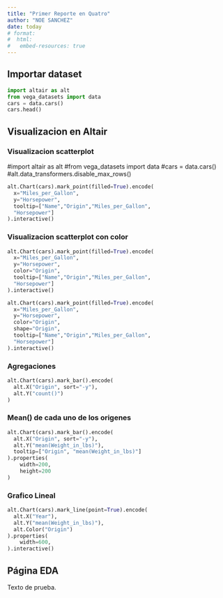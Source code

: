 ```yaml
---
title: "Primer Reporte en Quatro"
author: "NOE SANCHEZ"
date: today
# format: 
#  html:
#   embed-resources: true
---
```


## Importar dataset

```python
import altair as alt
from vega_datasets import data
cars = data.cars()
cars.head()
```
## Visualizacion en Altair


### Visualizacion scatterplot
#import altair as alt
#from vega_datasets import data
#cars = data.cars()
#alt.data_transformers.disable_max_rows()
```python

alt.Chart(cars).mark_point(filled=True).encode(
  x="Miles_per_Gallon",
  y="Horsepower",
  tooltip=["Name","Origin","Miles_per_Gallon",
  "Horsepower"]
).interactive()

```

### Visualizacion scatterplot con color
```python

alt.Chart(cars).mark_point(filled=True).encode(
  x="Miles_per_Gallon",
  y="Horsepower",
  color="Origin",
  tooltip=["Name","Origin","Miles_per_Gallon",
  "Horsepower"]
).interactive()

```

```python
alt.Chart(cars).mark_point(filled=True).encode(
  x="Miles_per_Gallon",
  y="Horsepower",
  color="Origin",
  shape="Origin",
  tooltip=["Name","Origin","Miles_per_Gallon",
  "Horsepower"]
).interactive()
```

### Agregaciones

```python
alt.Chart(cars).mark_bar().encode(
  alt.X("Origin", sort="-y"),
  alt.Y("count()")
)

```

### Mean()  de cada uno de los origenes

```python
alt.Chart(cars).mark_bar().encode(
  alt.X("Origin", sort="-y"),
  alt.Y("mean(Weight_in_lbs)"),
  tooltip=["Origin", "mean(Weight_in_lbs)"]
).properties(
    width=200,
    height=200  
)

```

### Grafico Lineal

```python
alt.Chart(cars).mark_line(point=True).encode(
  alt.X("Year"),
  alt.Y("mean(Weight_in_lbs)"),
  alt.Color("Origin")
).properties(
    width=600, 
).interactive()
```

## Página EDA

Texto de prueba.
